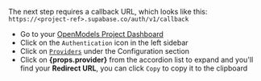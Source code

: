 The next step requires a callback URL, which looks like this: `https://<project-ref>.supabase.co/auth/v1/callback`

- Go to your [OpenModels Project Dashboard](https://open-models-platform.com/dashboard)
- Click on the `Authentication` icon in the left sidebar
- Click on [`Providers`](https://open-models-platform.com/dashboard/project/_/auth/providers) under the Configuration section
- Click on **{props.provider}** from the accordion list to expand and you'll find your **Redirect URL**, you can click `Copy` to copy it to the clipboard

